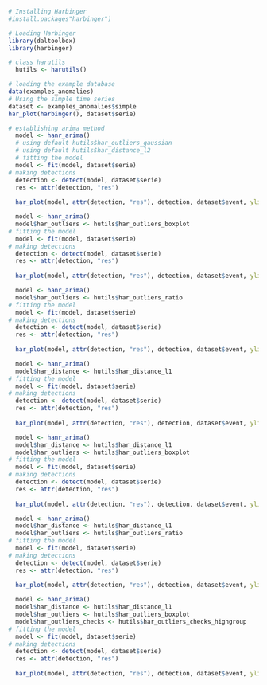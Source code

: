 ```r
# Installing Harbinger
#install.packages"harbinger")
```

```r
# Loading Harbinger
library(daltoolbox)
library(harbinger) 
```

```r
# class harutils
  hutils <- harutils()
```

```r
# loading the example database
data(examples_anomalies)
# Using the simple time series 
dataset <- examples_anomalies$simple
har_plot(harbinger(), dataset$serie)
```

```r
# establishing arima method 
  model <- hanr_arima()
  # using default hutils$har_outliers_gaussian
  # using default hutils$har_distance_l2
  # fitting the model
  model <- fit(model, dataset$serie)
# making detections
  detection <- detect(model, dataset$serie)
  res <- attr(detection, "res")
  
  har_plot(model, attr(detection, "res"), detection, dataset$event, yline = attr(detection, "threshold"))
```

```r
  model <- hanr_arima()
  model$har_outliers <- hutils$har_outliers_boxplot
# fitting the model
  model <- fit(model, dataset$serie)
# making detections
  detection <- detect(model, dataset$serie)
  res <- attr(detection, "res")
  
  har_plot(model, attr(detection, "res"), detection, dataset$event, yline = attr(detection, "threshold"))
```

```r
  model <- hanr_arima()
  model$har_outliers <- hutils$har_outliers_ratio
# fitting the model
  model <- fit(model, dataset$serie)
# making detections
  detection <- detect(model, dataset$serie)
  res <- attr(detection, "res")
  
  har_plot(model, attr(detection, "res"), detection, dataset$event, yline = attr(detection, "threshold"))  
```

```r
  model <- hanr_arima()
  model$har_distance <- hutils$har_distance_l1
# fitting the model
  model <- fit(model, dataset$serie)
# making detections
  detection <- detect(model, dataset$serie)
  res <- attr(detection, "res")
  
  har_plot(model, attr(detection, "res"), detection, dataset$event, yline = attr(detection, "threshold"))
```

```r
  model <- hanr_arima()
  model$har_distance <- hutils$har_distance_l1
  model$har_outliers <- hutils$har_outliers_boxplot
# fitting the model
  model <- fit(model, dataset$serie)
# making detections
  detection <- detect(model, dataset$serie)
  res <- attr(detection, "res")
  
  har_plot(model, attr(detection, "res"), detection, dataset$event, yline = attr(detection, "threshold"))
```

```r
  model <- hanr_arima()
  model$har_distance <- hutils$har_distance_l1
  model$har_outliers <- hutils$har_outliers_ratio
# fitting the model
  model <- fit(model, dataset$serie)
# making detections
  detection <- detect(model, dataset$serie)
  res <- attr(detection, "res")
  
  har_plot(model, attr(detection, "res"), detection, dataset$event, yline = attr(detection, "threshold"))
```
```r
  model <- hanr_arima()
  model$har_distance <- hutils$har_distance_l1
  model$har_outliers <- hutils$har_outliers_boxplot
  model$har_outliers_checks <- hutils$har_outliers_checks_highgroup  
# fitting the model
  model <- fit(model, dataset$serie)
# making detections
  detection <- detect(model, dataset$serie)
  res <- attr(detection, "res")
  
  har_plot(model, attr(detection, "res"), detection, dataset$event, yline = attr(detection, "threshold"))
```
